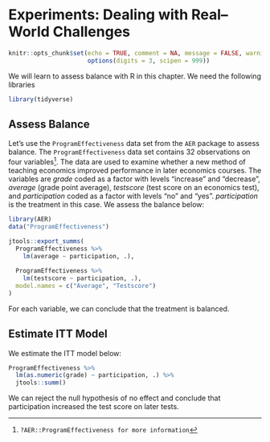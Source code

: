 
# Experiments: Dealing with Real--World Challenges {#chp10}


```r
knitr::opts_chunk$set(echo = TRUE, comment = NA, message = FALSE, warning = FALSE,
                      options(digits = 3, scipen = 999))
```

We will learn to assess balance with R in this chapter. We need the following libraries

```r
library(tidyverse)
```

## Assess Balance

Let's use the `ProgramEffectiveness` data set from the `AER` package to assess balance.  The `ProgramEffectiveness` data set contains 32 observations on four variables^[`?AER::ProgramEffectiveness for more information`]. The data are used to examine whether a new method of teaching economics improved performance in later economics courses.  The variables are *grade* coded as a factor with levels "increase" and "decrease", *average* (grade point average), *testscore* (test score on an economics test), and *participation* coded as a factor with levels "no" and "yes".  *participation* is the treatment in this case.  We assess the balance below:

```r
library(AER)
data("ProgramEffectiveness")

jtools::export_summs(
  ProgramEffectiveness %>%
    lm(average ~ participation, .),
  
  ProgramEffectiveness %>%
    lm(testscore ~ participation, .),
  model.names = c("Average", "Testscore")
)


```

For each variable, we can conclude that the treatment is balanced.  

## Estimate ITT Model

We estimate the ITT model below:

```r
ProgramEffectiveness %>%
  lm(as.numeric(grade) ~ participation, .) %>% 
  jtools::summ()
```

We can reject the null hypothesis of no effect and conclude that participation increased the test score on later tests.


